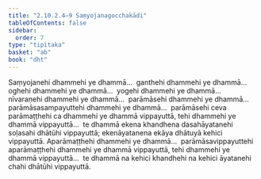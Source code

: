 ```yaml
---
title: "2.10.2.4–9 Saṃyojanagocchakādi"
tableOfContents: false
sidebar:
  order: 7
type: "tipitaka"
basket: "ab"
book: "dht"
---
```



<DynamicBreadcrumb />

<Division number="394" book="dht">

<Paragraph number="484" book="dht">
Saṃyojanehi dhammehi ye dhammā…  ganthehi dhammehi ye dhammā…  oghehi dhammehi ye dhammā…  yogehi dhammehi ye dhammā…  nīvaraṇehi dhammehi ye dhammā…  parāmāsehi dhammehi ye dhammā…  parāmāsasampayuttehi dhammehi ye dhammā…  parāmāsehi ceva parāmaṭṭhehi ca dhammehi ye dhammā vippayuttā, tehi dhammehi ye dhammā vippayuttā…  te dhammā ekena khandhena dasahāyatanehi soḷasahi dhātūhi vippayuttā; ekenāyatanena ekāya dhātuyā kehici vippayuttā.
</Paragraph>

</Division>
<Division number="395" book="dht">

<Paragraph number="485" book="dht">
Aparāmaṭṭhehi dhammehi ye dhammā…  parāmāsavippayuttehi aparāmaṭṭhehi dhammehi ye dhammā vippayuttā, tehi dhammehi ye dhammā vippayuttā…  te dhammā na kehici khandhehi na kehici āyatanehi chahi dhātūhi vippayuttā.
</Paragraph>
</Division>
